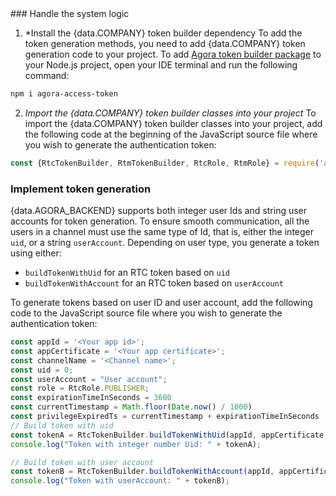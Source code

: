
<PlatformWrapper platform="web">
### Handle the system logic

1. *Install the {data.COMPANY} token builder dependency
  To add the token generation methods, you need to add {data.COMPANY} token generation code to your project. To add [Agora token builder package](https://github.com/AgoraIO/Tools/tree/master/DynamicKey/AgoraDynamicKey/nodejs) to your Node.js project, open your IDE terminal and run the following command: 
  
  ```bash
  npm i agora-access-token
  ```

2. *Import the {data.COMPANY} token builder classes into your project*
  To import the {data.COMPANY} token builder classes into your project, add the following code at the beginning of the JavaScript source file where you wish to generate the authentication token:

  ```js
  const {RtcTokenBuilder, RtmTokenBuilder, RtcRole, RtmRole} = require('agora-access-token')
  ```

### Implement token generation

{data.AGORA_BACKEND} supports both integer user Ids and string user accounts for token generation. To ensure smooth communication, all the users in a channel must use the same type of Id, that is, either the integer `uid`, or a string `userAccount`. Depending on user type, you generate a token using either:

- `buildTokenWithUid` for an RTC token based on `uid`
- `buildTokenWithAccount` for an RTC token based on `userAccount`


To generate tokens based on user ID and user account, add the following code to the JavaScript source file where you wish to generate the authentication token:

```js
const appId = '<Your app id>';
const appCertificate = '<Your app certificate>';
const channelName = '<Channel name>';
const uid = 0;
const userAccount = "User account";
const role = RtcRole.PUBLISHER;
const expirationTimeInSeconds = 3600
const currentTimestamp = Math.floor(Date.now() / 1000)
const privilegeExpiredTs = currentTimestamp + expirationTimeInSeconds
// Build token with uid
const tokenA = RtcTokenBuilder.buildTokenWithUid(appId, appCertificate, channelName, uid, role, privilegeExpiredTs);
console.log("Token with integer number Uid: " + tokenA);

// Build token with user account
const tokenB = RtcTokenBuilder.buildTokenWithAccount(appId, appCertificate, channelName, userAccount, role, privilegeExpiredTs);
console.log("Token with userAccount: " + tokenB);
```

</PlatformWrapper>
